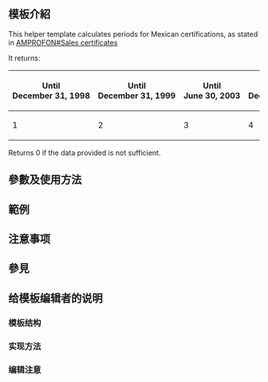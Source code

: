 <includeonly><!-- 在這裡加入模板的保護標識 --></includeonly><noinclude>{{Documentation subpage}}</noinclude>
<!-- 在本行下編輯模板說明 -->
== 模板介紹 ==
This helper template calculates periods for Mexican certifications, as stated in [[AMPROFON#Sales certificates]]

It returns:

{|class=wikitable
! Until December&nbsp;31,&nbsp;1998
! Until December&nbsp;31,&nbsp;1999
! Until June&nbsp;30,&nbsp;2003
! Until December&nbsp;31,&nbsp;2007
! Until June&nbsp;30,&nbsp;2009
! From July&nbsp;1,&nbsp;2009
|- bgcolor="#F0FFF0"
|1
|2
|3
|4
|5
|6
|}

Returns 0 if the data provided is not sufficient.

== 參數及使用方法 ==

== 範例 ==

== 注意事项 ==

== 參見 ==

== 给模板编辑者的说明 ==
=== 模板结构 ===
=== 实现方法 ===
=== 编辑注意 ===

<includeonly>
<!-- 本行下加入模板的分類 -->

</includeonly>